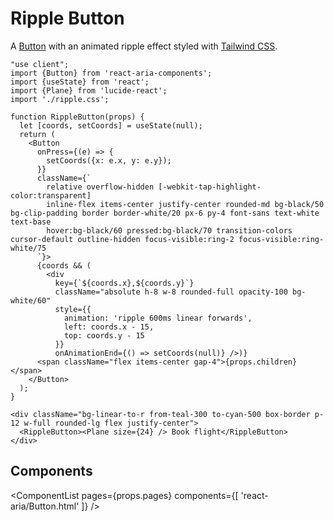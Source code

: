 


# Ripple Button

<PageDescription>A [Button](../Button.html) with an animated ripple effect styled with [Tailwind CSS](https://tailwindcss.com/).</PageDescription>

```tsx render type="tailwind" expanded files={['packages/dev/s2-docs/pages/react-aria/examples/ripple.css']}
"use client";
import {Button} from 'react-aria-components';
import {useState} from 'react';
import {Plane} from 'lucide-react';
import './ripple.css';

function RippleButton(props) {
  let [coords, setCoords] = useState(null);
  return (
    <Button
      onPress={(e) => {
        setCoords({x: e.x, y: e.y});
      }}
      className={`
        relative overflow-hidden [-webkit-tap-highlight-color:transparent]
        inline-flex items-center justify-center rounded-md bg-black/50 bg-clip-padding border border-white/20 px-6 py-4 font-sans text-white text-base
        hover:bg-black/60 pressed:bg-black/70 transition-colors cursor-default outline-hidden focus-visible:ring-2 focus-visible:ring-white/75
      `}>
      {coords && (
        <div
          key={`${coords.x},${coords.y}`}
          className="absolute h-8 w-8 rounded-full opacity-100 bg-white/60"
          style={{
            animation: 'ripple 600ms linear forwards',
            left: coords.x - 15,
            top: coords.y - 15
          }}
          onAnimationEnd={() => setCoords(null)} />)}
      <span className="flex items-center gap-4">{props.children}</span>
    </Button>
  );
}

<div className="bg-linear-to-r from-teal-300 to-cyan-500 box-border p-12 w-full rounded-lg flex justify-center">
  <RippleButton><Plane size={24} /> Book flight</RippleButton>
</div>
```

## Components

<ComponentList
  pages={props.pages}
  components={[
    'react-aria/Button.html'
  ]} />
